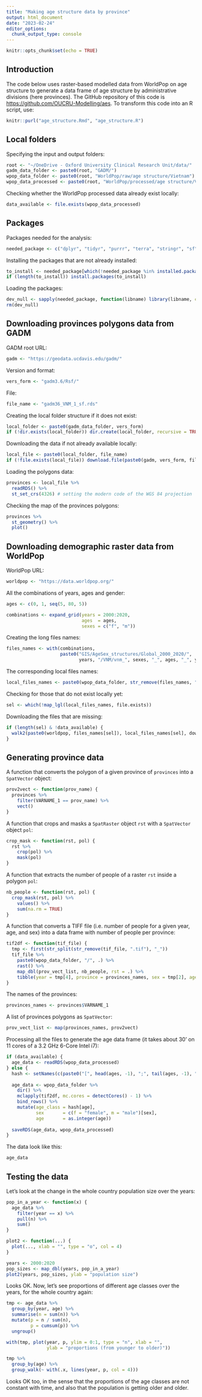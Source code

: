 ```yaml
---
title: "Making age structure data by province"
output: html_document
date: "2023-02-24"
editor_options: 
  chunk_output_type: console
---
```


```r
knitr::opts_chunk$set(echo = TRUE)
```


## Introduction

The code below uses raster-based modelled data from WorldPop on age structure to
generate a data frame of age structure by administrative divisions (here
provinces). The GitHub repository of this code is 
[https://github.com/OUCRU-Modelling/aes](https://github.com/OUCRU-Modelling/aes).
To transform this code into an R script, use:

```r
knitr::purl("age_structure.Rmd", "age_structure.R")
```


## Local folders

Specifying the input and output folders:

```r
root <- "~/OneDrive - Oxford University Clinical Research Unit/data/"
gadm_data_folder <- paste0(root, "GADM/")
wpop_data_folder <- paste0(root, "WorldPop/raw/age structure/Vietnam")
wpop_data_processed <- paste0(root, "WorldPop/processed/age structure/Vietnam/age_data.rds")
```

Checking whether the WorldPop processed data already exist locally:

```r
data_available <- file.exists(wpop_data_processed)
```


## Packages

Packages needed for the analysis:

```r
needed_package <- c("dplyr", "tidyr", "purrr", "terra", "stringr", "sf", "parallel", "magrittr")
```

Installing the packages that are not already installed:

```r
to_install <- needed_package[which(!needed_package %in% installed.packages()[, "Package"])]
if (length(to_install)) install.packages(to_install)
```

Loading the packages:

```r
dev_null <- sapply(needed_package, function(libname) library(libname, character.only = TRUE))
rm(dev_null)
```


## Downloading provinces polygons data from GADM

GADM root URL:

```r
gadm <- "https://geodata.ucdavis.edu/gadm/"
```

Version and format:

```r
vers_form <- "gadm3.6/Rsf/"
```

File:

```r
file_name <- "gadm36_VNM_1_sf.rds"
```

Creating the local folder structure if it does not exist:

```r
local_folder <- paste0(gadm_data_folder, vers_form)
if (!dir.exists(local_folder)) dir.create(local_folder, recursive = TRUE)
```

Downloading the data if not already available locally:

```r
local_file <- paste0(local_folder, file_name)
if (!file.exists(local_file)) download.file(paste0(gadm, vers_form, file_name), local_file)
```

Loading the polygons data:

```r
provinces <- local_file %>%
  readRDS() %>% 
  st_set_crs(4326) # setting the modern code of the WGS 84 projection
```

Checking the map of the provinces polygons:

```r
provinces %>% 
  st_geometry() %>% 
  plot()
```


## Downloading demographic raster data from WorldPop

WorldPop URL:

```r
worldpop <- "https://data.worldpop.org/"
```

All the combinations of years, ages and gender:

```r
ages <- c(0, 1, seq(5, 80, 5))

combinations <- expand_grid(years = 2000:2020,
                            ages  = ages,
                            sexes = c("f", "m"))
```

Creating the long files names:

```r
files_names <- with(combinations,
                    paste0("GIS/AgeSex_structures/Global_2000_2020/",
                           years, "/VNM/vnm_", sexes, "_", ages, "_", years, ".tif"))
```

The corresponding local files names:

```r
local_files_names <- paste0(wpop_data_folder, str_remove(files_names, "^GIS.*VNM"))
```

Checking for those that do not exist locally yet:

```r
sel <- which(!map_lgl(local_files_names, file.exists))
```

Downloading the files that are missing:

```r
if (length(sel) & !data_available) {
  walk2(paste0(worldpop, files_names[sel]), local_files_names[sel], download.file)
}
```


## Generating province data

A function that converts the polygon of a given province of `provinces` into a
`SpatVector` object:

```r
prov2vect <- function(prov_name) {
  provinces %>% 
    filter(VARNAME_1 == prov_name) %>%
    vect()
}
```

A function that crops and masks a `SpatRaster` object `rst` with a `SpatVector`
object `pol`:

```r
crop_mask <- function(rst, pol) {
  rst %>%
    crop(pol) %>% 
    mask(pol)
}
```

A function that extracts the number of people of a raster `rst` inside a polygon
`pol`:

```r
nb_people <- function(rst, pol) {
  crop_mask(rst, pol) %>% 
    values() %>% 
    sum(na.rm = TRUE)
}
```

A function that converts a TIFF file (i.e. number of people for a given year,
age, and sex) into a data frame with number of people per province:

```r
tif2df <- function(tif_file) {
  tmp <- first(str_split(str_remove(tif_file, ".tif"), "_"))
  tif_file %>%
    paste0(wpop_data_folder, "/", .) %>% 
    rast() %>% 
    map_dbl(prov_vect_list, nb_people, rst = .) %>% 
    tibble(year = tmp[4], province = provinces_names, sex = tmp[2], age = tmp[3], n = .)
}
```

The names of the provinces:

```r
provinces_names <- provinces$VARNAME_1
```

A list of provinces polygons as `SpatVector`:

```r
prov_vect_list <- map(provinces_names, prov2vect)
```

Processing all the files to generate the age data frame (it takes about 30' on
11 cores of a 3.2 GHz 6-Core Intel i7):

```r
if (data_available) {
  age_data <- readRDS(wpop_data_processed)
} else {
  hash <- setNames(c(paste0("[", head(ages, -1), ";", tail(ages, -1), "["), "80+"), ages)
  
  age_data <- wpop_data_folder %>%
    dir() %>% 
    mclapply(tif2df, mc.cores = detectCores() - 1) %>% 
    bind_rows() %>% 
    mutate(age_class = hash[age],
           sex       = c(f = "female", m = "male")[sex],
           age       = as.integer(age))
  
  saveRDS(age_data, wpop_data_processed)
}
```

The data look like this:

```r
age_data
```


## Testing the data

Let's look at the change in the whole country population size over the years:

```r
pop_in_a_year <- function(x) {
  age_data %>% 
    filter(year == x) %>% 
    pull(n) %>% 
    sum()
}

plot2 <- function(...) {
  plot(..., xlab = "", type = "o", col = 4)
}

years <- 2000:2020
pop_sizes <- map_dbl(years, pop_in_a_year)
plot2(years, pop_sizes, ylab = "population size")
```

Looks OK. Now, let's see proportions of different age classes over the years,
for the whole country again:

```r
tmp <- age_data %>% 
  group_by(year, age) %>% 
  summarise(n = sum(n)) %>% 
  mutate(p = n / sum(n),
         p = cumsum(p)) %>% 
  ungroup()

with(tmp, plot(year, p, ylim = 0:1, type = "n", xlab = "",
               ylab = "proportions (from younger to older)"))

tmp %>% 
  group_by(age) %>% 
  group_walk(~ with(.x, lines(year, p, col = 4)))
```

Looks OK too, in the sense that the proportions of the age classes are not
constant with time, and also that the population is getting older and older.



